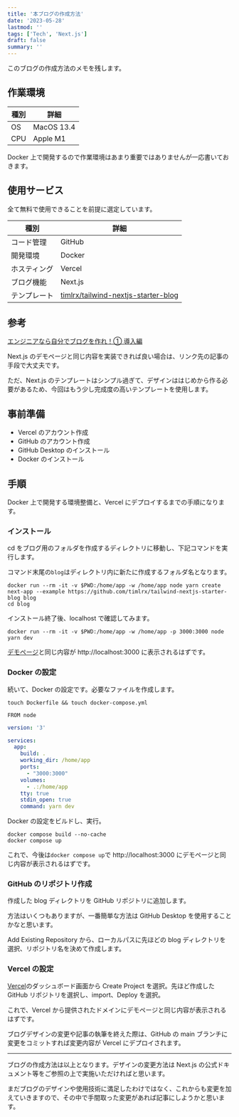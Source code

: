 ```yaml
---
title: '本ブログの作成方法'
date: '2023-05-28'
lastmod: ''
tags: ['Tech', 'Next.js']
draft: false
summary: ''
---
```


このブログの作成方法のメモを残します。

## 作業環境

| 種別 | 詳細       |
| ---- | ---------- |
| OS   | MacOS 13.4 |
| CPU  | Apple M1   |

Docker 上で開発するので作業環境はあまり重要ではありませんが一応書いておきます。

## 使用サービス

全て無料で使用できることを前提に選定しています。

| 種別         | 詳細                                                                                          |
| ------------ | --------------------------------------------------------------------------------------------- |
| コード管理   | GitHub                                                                                        |
| 開発環境     | Docker                                                                                        |
| ホスティング | Vercel                                                                                        |
| ブログ機能   | Next.js                                                                                       |
| テンプレート | [timlrx/tailwind-nextjs-starter-blog](https://github.com/timlrx/tailwind-nextjs-starter-blog) |

## 参考

[エンジニアなら自分でブログを作れ！① 導入編](https://zenn.dev/miketako3/articles/9b2b1a9ec13901)

Next.js のデモページと同じ内容を実装できれば良い場合は、リンク先の記事の手段で大丈夫です。

ただ、Next.js のテンプレートはシンプル過ぎて、デザインははじめから作る必要があるため、今回はもう少し完成度の高いテンプレートを使用します。

## 事前準備

- Vercel のアカウント作成
- GitHub のアカウント作成
- GitHub Desktop のインストール
- Docker のインストール

## 手順

Docker 上で開発する環境整備と、Vercel にデプロイするまでの手順になります。

### インストール

cd をブログ用のフォルダを作成するディレクトリに移動し、下記コマンドを実行します。

コマンド末尾の`blog`はディレクトリ内に新たに作成するフォルダ名となります。

```
docker run --rm -it -v $PWD:/home/app -w /home/app node yarn create next-app --example https://github.com/timlrx/tailwind-nextjs-starter-blog blog
cd blog
```

インストール終了後、localhost で確認してみます。

```
docker run --rm -it -v $PWD:/home/app -w /home/app -p 3000:3000 node yarn dev
```

[デモページ](https://tailwind-nextjs-starter-blog.vercel.app)と同じ内容が http://localhost:3000 に表示されるはずです。

### Docker の設定

続いて、Docker の設定です。必要なファイルを作成します。

```
touch Dockerfile && touch docker-compose.yml
```

```:Dockerfile
FROM node
```

```yml:docker-compose.yml
version: '3'

services:
  app:
    build: .
    working_dir: /home/app
    ports:
      - "3000:3000"
    volumes:
      - .:/home/app
    tty: true
    stdin_open: true
    command: yarn dev
```

Docker の設定をビルドし、実行。

```
docker compose build --no-cache
docker compose up
```

これで、今後は`docker compose up`で http://localhost:3000 にデモページと同じ内容が表示されるはずです。

### GitHub のリポジトリ作成

作成した blog ディレクトリを GitHub リポジトリに追加します。

方法はいくつもありますが、一番簡単な方法は GitHub Desktop を使用することかなと思います。

Add Existing Repository から、ローカルパスに先ほどの blog ディレクトリを選択、リポジトリ名を決めて作成します。

### Vercel の設定

[Vercel](https://vercel.com/dashboard)のダッシュボード画面から Create Project を選択。先ほど作成した GitHub リポジトリを選択し、import、Deploy を選択。

これで、Vercel から提供されたドメインにデモページと同じ内容が表示されるはずです。

ブログデザインの変更や記事の執筆を終えた際は、GitHub の main ブランチに変更をコミットすれば変更内容が Vercel にデプロイされます。

---

ブログの作成方法は以上となります。デザインの変更方法は Next.js の公式ドキュメント等をご参照の上で実施いただければと思います。

まだブログのデザインや使用技術に満足したわけではなく、これからも変更を加えていきますので、その中で手間取った変更があれば記事にしようかと思います。
